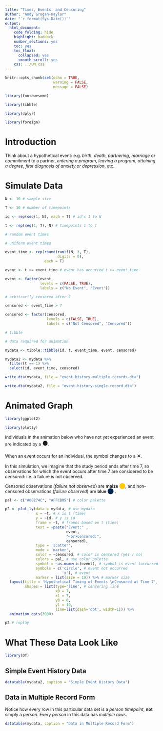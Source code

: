 ```yaml
---
title: "Times, Events, and Censoring"
author: "Andy Grogan-Kaylor"
date: "`r format(Sys.Date())`"
output:
  html_document: 
    code_folding: hide
    highlight: haddock
    number_sections: yes
    toc: yes
    toc_float:
      collapsed: yes
      smooth_scroll: yes
    css: ../UM.css
---
```


```r

knitr::opts_chunk$set(echo = TRUE,
                      warning = FALSE,
                      message = FALSE)

library(fontawesome)

```

```r

library(tibble)

library(dplyr)

library(foreign)

```
# Introduction

Think about a hypothetical event: e.g. *birth*, *death*, *partnering*, *marriage* or *commitment* to a partner, *entering a program*, *leaving a program*, *attaining a degree*, *first diagnosis of anxiety or depression*, etc.

# Simulate Data

```r

N <- 10 # sample size

T <- 10 # number of timepoints

id <- rep(seq(1, N), each = T) # id's 1 to N

t <- rep(seq(1, T), N) # timepoints 1 to T

# random event times

# uniform event times

event_time <- rep(round(runif(N, 3, T), 
                        digits = 0), 
                  each = T)

event <- t >= event_time # event has occurred t >= event_time

event <- factor(event, 
                levels = c(FALSE, TRUE), 
                labels = c("No Event", "Event"))

# arbitrarily censored after 7

censored <- event_time > 7 

censored <- factor(censored, 
                   levels = c(FALSE, TRUE), 
                   labels = c("Not Censored", "Censored"))

# tibble

# data required for animation

mydata <- tibble::tibble(id, t, event_time, event, censored)

mydata2 <- mydata %>%
  filter(t == 1) %>%
  select(id, event_time, censored)

```

```r

write.dta(mydata, file = "event-history-multiple-records.dta")

write.dta(mydata2, file = "event-history-single-record.dta")

```

# Animated Graph

```r

library(ggplot2)

library(plotly)

```

Individuals in the animation below who have not yet experienced an event are indicated by a <span style="font-size: 150%">&#x25CF;</span>. 

When an event occurs for an individual, the symbol changes to a <span style="font-size: 150%">&times;</span>.

In this simulation, we imagine that the study period ends after time 7, so observations for which the event occurs after time 7 are considered to be *censored*: i.e. a failure is not observed. 

Censored observations (*failure not observed*) are **maize** <span style="color: #FFCB05">&#x2B24;</span>, and non-censored observations (*failure observed*) are **blue** <span style="color: #00274C">&#x2B24;</span> .

```r

pal <- c("#00274C", "#FFCB05") # color palette

p2 <- plot_ly(data = mydata, # use mydata
              x = ~t, # x is t (time)
              y = ~id, # y is id
              frame = ~t, # frames based on t (time)
              text = ~paste("Event:" ,
                            event,
                            "<br>Censored:",
                            censored),
              type = 'scatter',
              mode = 'marker',
              color = ~censored, # color is censored (yes / no)
              colors = pal, # use color palette
              symbol = ~as.numeric(event), # symbol is event (occurred / not occurred)
              symbols = c('circle', # event not occurred
                          'x'), # event
              marker = list(size = 10)) %>% # marker size
  layout(title = 'Hypothetical Timing of Events \nCensored at Time 7',
         shapes = list(type='line', # censoring line
                       x0 = 7, 
                       x1 = 7, 
                       y0 = 0, 
                       y1 = 10, 
                       line=list(dash='dot', width=1))) %>%
  animation_opts(3000) 

p2 # replay

```

# What These Data Look Like {.tabset .tabset-fade .tabset-pills}


```r

library(DT)

```

## Simple Event History Data

```r

datatable(mydata2, caption = "Simple Event History Data")

```

## Data in Multiple Record Form

Notice how every row in this particular data set is a *person timepoint*, **not** simply a *person*.  Every *person* in this data has *multiple rows*.

```r

datatable(mydata, caption = "Data in Multiple Record Form")

```



